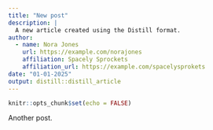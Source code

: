 ```yaml
---
title: "New post"
description: |
  A new article created using the Distill format.
author:
  - name: Nora Jones
    url: https://example.com/norajones
    affiliation: Spacely Sprockets
    affiliation_url: https://example.com/spacelysprokets
date: "01-01-2025"
output: distill::distill_article
---
```


```r
knitr::opts_chunk$set(echo = FALSE)
```

Another post.
